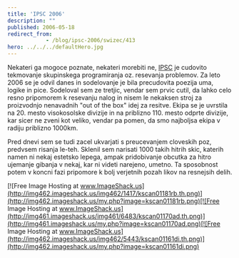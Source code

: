 ```yaml
---
title: 'IPSC 2006'
description: ""
published: 2006-05-18
redirect_from: 
            - /blog/ipsc-2006/swizec/413
hero: ../../../defaultHero.jpg
---
```

Nekateri ga mogoce poznate, nekateri morebiti ne, [IPSC](http://ipsc2006.ksp.sk/index.php) je cudovito tekmovanje skupinskega programiranja oz. resevanja problemov. Za leto 2006 se je odvil danes in sodelovanje je bila precudovita poezija uma, logike in pice. Sodeloval sem ze tretjic, vendar sem prvic cutil, da lahko celo resno pripomorem k resevanju nalog in nisem le nekaksen stroj za proizvodnjo nenavadnih "out of the box" idej za resitve. Ekipa se je uvrstila na 20. mesto visokosolske divizije in na priblizno 110. mesto odprte divizije, kar sicer ne zveni kot veliko, vendar pa pomen, da smo najboljsa ekipa v radiju priblizno 1000km.  
  
Pred dnevi sem se tudi zacel ukvarjati s preucevanjem cloveskih poz, predvsem risanja le-teh. Sklenil sem narisati 1000 takih hitrih skic, katerih namen ni nekaj estetsko lepega, ampak pridobivanje obcutka za hitro ujemanje gibanja v nekaj, kar ni videti narejeno, umetno. Ta sposobnost potem v koncni fazi pripomore k bolj verjetnih pozah likov na resnejsih delih.  


[![Free Image Hosting at www.ImageShack.us](http://img462.imageshack.us/img462/1417/kscan01181rb.th.png)](http://img462.imageshack.us/my.php?image=kscan01181rb.png)[![Free Image Hosting at www.ImageShack.us](http://img461.imageshack.us/img461/6483/kscan01170ad.th.png)](http://img461.imageshack.us/my.php?image=kscan01170ad.png)[![Free Image Hosting at www.ImageShack.us](http://img462.imageshack.us/img462/5443/kscan01161di.th.png)](http://img462.imageshack.us/my.php?image=kscan01161di.png)